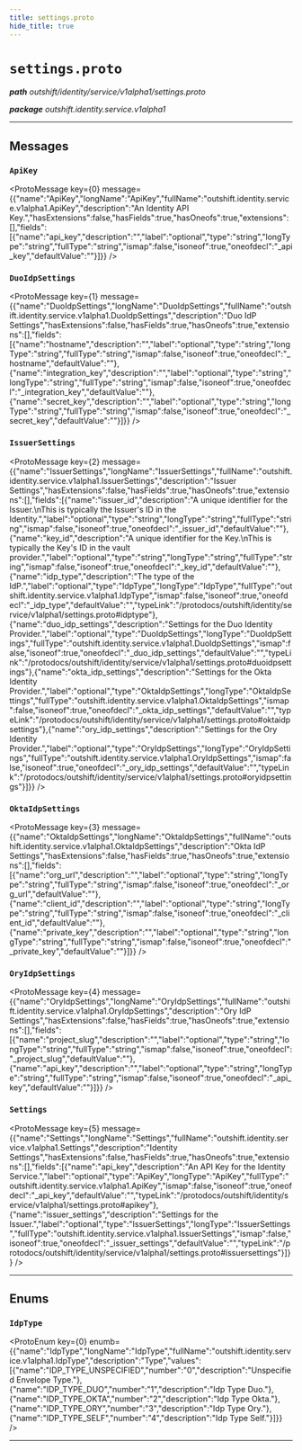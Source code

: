 ```yaml
---
title: settings.proto
hide_title: true
---
```



# `settings.proto`
_**path** outshift/identity/service/v1alpha1/settings.proto_

_**package** outshift.identity.service.v1alpha1_



---

## Messages


### `ApiKey`
<ProtoMessage key={0} message={{"name":"ApiKey","longName":"ApiKey","fullName":"outshift.identity.service.v1alpha1.ApiKey","description":"An Identity API Key.","hasExtensions":false,"hasFields":true,"hasOneofs":true,"extensions":[],"fields":[{"name":"api_key","description":"","label":"optional","type":"string","longType":"string","fullType":"string","ismap":false,"isoneof":true,"oneofdecl":"_api_key","defaultValue":""}]}} />


### `DuoIdpSettings`
<ProtoMessage key={1} message={{"name":"DuoIdpSettings","longName":"DuoIdpSettings","fullName":"outshift.identity.service.v1alpha1.DuoIdpSettings","description":"Duo IdP Settings","hasExtensions":false,"hasFields":true,"hasOneofs":true,"extensions":[],"fields":[{"name":"hostname","description":"","label":"optional","type":"string","longType":"string","fullType":"string","ismap":false,"isoneof":true,"oneofdecl":"_hostname","defaultValue":""},{"name":"integration_key","description":"","label":"optional","type":"string","longType":"string","fullType":"string","ismap":false,"isoneof":true,"oneofdecl":"_integration_key","defaultValue":""},{"name":"secret_key","description":"","label":"optional","type":"string","longType":"string","fullType":"string","ismap":false,"isoneof":true,"oneofdecl":"_secret_key","defaultValue":""}]}} />


### `IssuerSettings`
<ProtoMessage key={2} message={{"name":"IssuerSettings","longName":"IssuerSettings","fullName":"outshift.identity.service.v1alpha1.IssuerSettings","description":"Issuer Settings","hasExtensions":false,"hasFields":true,"hasOneofs":true,"extensions":[],"fields":[{"name":"issuer_id","description":"A unique identifier for the Issuer.\nThis is typically the Issuer's ID in the Identity.","label":"optional","type":"string","longType":"string","fullType":"string","ismap":false,"isoneof":true,"oneofdecl":"_issuer_id","defaultValue":""},{"name":"key_id","description":"A unique identifier for the Key.\nThis is typically the Key's ID in the vault provider.","label":"optional","type":"string","longType":"string","fullType":"string","ismap":false,"isoneof":true,"oneofdecl":"_key_id","defaultValue":""},{"name":"idp_type","description":"The type of the IdP.","label":"optional","type":"IdpType","longType":"IdpType","fullType":"outshift.identity.service.v1alpha1.IdpType","ismap":false,"isoneof":true,"oneofdecl":"_idp_type","defaultValue":"","typeLink":"/protodocs/outshift/identity/service/v1alpha1/settings.proto#idptype"},{"name":"duo_idp_settings","description":"Settings for the Duo Identity Provider.","label":"optional","type":"DuoIdpSettings","longType":"DuoIdpSettings","fullType":"outshift.identity.service.v1alpha1.DuoIdpSettings","ismap":false,"isoneof":true,"oneofdecl":"_duo_idp_settings","defaultValue":"","typeLink":"/protodocs/outshift/identity/service/v1alpha1/settings.proto#duoidpsettings"},{"name":"okta_idp_settings","description":"Settings for the Okta Identity Provider.","label":"optional","type":"OktaIdpSettings","longType":"OktaIdpSettings","fullType":"outshift.identity.service.v1alpha1.OktaIdpSettings","ismap":false,"isoneof":true,"oneofdecl":"_okta_idp_settings","defaultValue":"","typeLink":"/protodocs/outshift/identity/service/v1alpha1/settings.proto#oktaidpsettings"},{"name":"ory_idp_settings","description":"Settings for the Ory Identity Provider.","label":"optional","type":"OryIdpSettings","longType":"OryIdpSettings","fullType":"outshift.identity.service.v1alpha1.OryIdpSettings","ismap":false,"isoneof":true,"oneofdecl":"_ory_idp_settings","defaultValue":"","typeLink":"/protodocs/outshift/identity/service/v1alpha1/settings.proto#oryidpsettings"}]}} />


### `OktaIdpSettings`
<ProtoMessage key={3} message={{"name":"OktaIdpSettings","longName":"OktaIdpSettings","fullName":"outshift.identity.service.v1alpha1.OktaIdpSettings","description":"Okta IdP Settings","hasExtensions":false,"hasFields":true,"hasOneofs":true,"extensions":[],"fields":[{"name":"org_url","description":"","label":"optional","type":"string","longType":"string","fullType":"string","ismap":false,"isoneof":true,"oneofdecl":"_org_url","defaultValue":""},{"name":"client_id","description":"","label":"optional","type":"string","longType":"string","fullType":"string","ismap":false,"isoneof":true,"oneofdecl":"_client_id","defaultValue":""},{"name":"private_key","description":"","label":"optional","type":"string","longType":"string","fullType":"string","ismap":false,"isoneof":true,"oneofdecl":"_private_key","defaultValue":""}]}} />


### `OryIdpSettings`
<ProtoMessage key={4} message={{"name":"OryIdpSettings","longName":"OryIdpSettings","fullName":"outshift.identity.service.v1alpha1.OryIdpSettings","description":"Ory IdP Settings","hasExtensions":false,"hasFields":true,"hasOneofs":true,"extensions":[],"fields":[{"name":"project_slug","description":"","label":"optional","type":"string","longType":"string","fullType":"string","ismap":false,"isoneof":true,"oneofdecl":"_project_slug","defaultValue":""},{"name":"api_key","description":"","label":"optional","type":"string","longType":"string","fullType":"string","ismap":false,"isoneof":true,"oneofdecl":"_api_key","defaultValue":""}]}} />


### `Settings`
<ProtoMessage key={5} message={{"name":"Settings","longName":"Settings","fullName":"outshift.identity.service.v1alpha1.Settings","description":"Identity Settings","hasExtensions":false,"hasFields":true,"hasOneofs":true,"extensions":[],"fields":[{"name":"api_key","description":"An API Key for the Identity Service.","label":"optional","type":"ApiKey","longType":"ApiKey","fullType":"outshift.identity.service.v1alpha1.ApiKey","ismap":false,"isoneof":true,"oneofdecl":"_api_key","defaultValue":"","typeLink":"/protodocs/outshift/identity/service/v1alpha1/settings.proto#apikey"},{"name":"issuer_settings","description":"Settings for the Issuer.","label":"optional","type":"IssuerSettings","longType":"IssuerSettings","fullType":"outshift.identity.service.v1alpha1.IssuerSettings","ismap":false,"isoneof":true,"oneofdecl":"_issuer_settings","defaultValue":"","typeLink":"/protodocs/outshift/identity/service/v1alpha1/settings.proto#issuersettings"}]}} />

---
## Enums


### `IdpType`
<ProtoEnum key={0} enumb={{"name":"IdpType","longName":"IdpType","fullName":"outshift.identity.service.v1alpha1.IdpType","description":"Type","values":[{"name":"IDP_TYPE_UNSPECIFIED","number":"0","description":"Unspecified Envelope Type."},{"name":"IDP_TYPE_DUO","number":"1","description":"Idp Type Duo."},{"name":"IDP_TYPE_OKTA","number":"2","description":"Idp Type Okta."},{"name":"IDP_TYPE_ORY","number":"3","description":"Idp Type Ory."},{"name":"IDP_TYPE_SELF","number":"4","description":"Idp Type Self."}]}} />

---


  